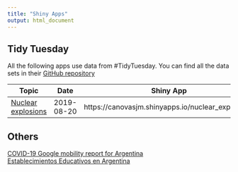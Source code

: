 ```yaml
---
title: "Shiny Apps"
output: html_document
---
```


## Tidy Tuesday  

All the following apps use data from #TidyTuesday. You can find all the data sets in their [GitHub repository](https://github.com/rfordatascience/tidytuesday/tree/master/data)    

| Topic                                                                                                 	| Date       	| Shiny App                                         	|
|-------------------------------------------------------------------------------------------------------	|------------	|---------------------------------------------------	|
| [Nuclear explosions](https://github.com/rfordatascience/tidytuesday/tree/master/data/2019/2019-08-20) 	| 2019-08-20 	| https://canovasjm.shinyapps.io/nuclear_explosions 	|  


## Others   

[COVID-19 Google mobility report for Argentina](https://canovasjm.shinyapps.io/covid-19-argentina/)  
[Establecimientos Educativos en Argentina](https://canovasjm.shinyapps.io/escuelas-argentina/)

